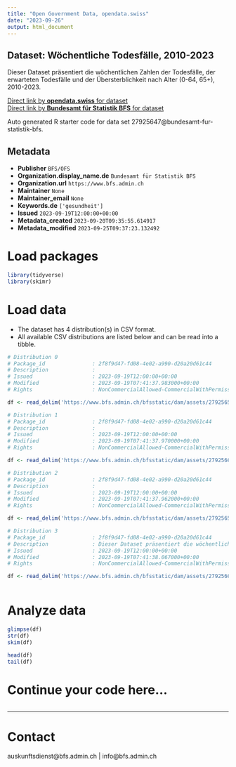 ```yaml
---
title: "Open Government Data, opendata.swiss"
date: "2023-09-26"
output: html_document
---
```


## Dataset: Wöchentliche Todesfälle, 2010-2023

Dieser Dataset präsentiert die wöchentlichen Zahlen der Todesfälle, der erwarteten Todesfälle und der Übersterblichkeit nach Alter (0-64, 65+), 2010-2023.

[Direct link by **opendata.swiss** for dataset](https://opendata.swiss/de/dataset/wochentliche-todesfalle-2010-20231)<br>
[Direct link by **Bundesamt für Statistik BFS** for dataset](https://www.bfs.admin.ch/asset/de/ts-d-14.03.04.03-wr)

Auto generated R starter code for data set 27925647@bundesamt-fur-statistik-bfs.

## Metadata

- **Publisher** `BFS/OFS`
- **Organization.display_name.de** `Bundesamt für Statistik BFS`
- **Organization.url** `https://www.bfs.admin.ch`
- **Maintainer** `None`
- **Maintainer_email** `None`
- **Keywords.de** `['gesundheit']`
- **Issued** `2023-09-19T12:00:00+00:00`
- **Metadata_created** `2023-09-20T09:35:55.614917`
- **Metadata_modified** `2023-09-25T09:37:23.132492`


# Load packages

```r

library(tidyverse)
library(skimr)

```

# Load data

-   The dataset has 4 distribution(s) in CSV format.
-   All available CSV distributions are listed below and can be read into a tibble.

```r

# Distribution 0
# Package_id               : 2f8f9d47-fd08-4e02-a990-d20a20d61c44
# Description              : 
# Issued                   : 2023-09-19T12:00:00+00:00
# Modified                 : 2023-09-19T07:41:37.983000+00:00
# Rights                   : NonCommercialAllowed-CommercialWithPermission-ReferenceRequired

df <- read_delim('https://www.bfs.admin.ch/bfsstatic/dam/assets/27925659/master')

# Distribution 1
# Package_id               : 2f8f9d47-fd08-4e02-a990-d20a20d61c44
# Description              : 
# Issued                   : 2023-09-19T12:00:00+00:00
# Modified                 : 2023-09-19T07:41:37.970000+00:00
# Rights                   : NonCommercialAllowed-CommercialWithPermission-ReferenceRequired

df <- read_delim('https://www.bfs.admin.ch/bfsstatic/dam/assets/27925664/master')

# Distribution 2
# Package_id               : 2f8f9d47-fd08-4e02-a990-d20a20d61c44
# Description              : 
# Issued                   : 2023-09-19T12:00:00+00:00
# Modified                 : 2023-09-19T07:41:37.962000+00:00
# Rights                   : NonCommercialAllowed-CommercialWithPermission-ReferenceRequired

df <- read_delim('https://www.bfs.admin.ch/bfsstatic/dam/assets/27925657/master')

# Distribution 3
# Package_id               : 2f8f9d47-fd08-4e02-a990-d20a20d61c44
# Description              : Dieser Dataset präsentiert die wöchentlichen Zahlen der Todesfälle, der erwarteten Todesfälle und der Übersterblichkeit nach Alter (0-64, 65+), 2010-2023.
# Issued                   : 2023-09-19T12:00:00+00:00
# Modified                 : 2023-09-19T07:41:38.067000+00:00
# Rights                   : NonCommercialAllowed-CommercialWithPermission-ReferenceRequired

df <- read_delim('https://www.bfs.admin.ch/bfsstatic/dam/assets/27925669/master')



```

# Analyze data

```r

glimpse(df)
str(df)
skim(df)

head(df)
tail(df)

```

# Continue your code here...

```r

```

------------------------------------------------------------------------

# Contact

auskunftsdienst@bfs.admin.ch | info@bfs.admin.ch
